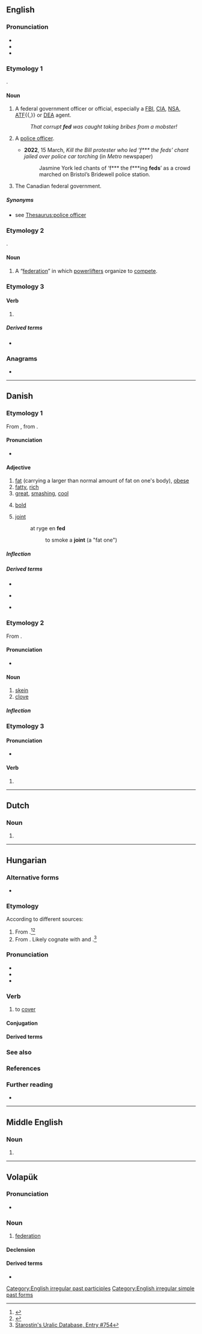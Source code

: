 {{also|Fed|FED|-fed|Fed.}}
==English==
{{wikipedia|FED}}

===Pronunciation===
* {{audio|en|en-us-fed.ogg|Audio (US)}}
* {{rhymes|en|ɛd|s=1}}
* {{IPA|en|/fɛd/}}

===Etymology 1===
{{clipping|en|federal}}.

====Noun====
{{en-noun}}

# {{lb|en|US|derogatory|slang}} A federal government officer or official, especially a [[FBI]], [[CIA]], [[NSA]], [[ATF]]{{,}} or [[DEA]] agent.
#: ''That corrupt '''fed''' was caught taking bribes from a mobster!''
# {{lb|en|London|[[Toronto]]|especially|MLE|MTE|slang}} A [[police officer]].
#* '''2022''', 15 March, ''Kill the Bill protester who led ‘f*** the feds’ chant jailed over police car torching'' (in ''Metro'' newspaper)
#*: Jasmine York led chants of ‘f*** the f***ing '''feds'''’ as a crowd marched on Bristol’s Bridewell police station.
# {{lb|en|Canada|in the plural}} The Canadian federal government.
#: {{ux|en|Salmon were becoming scarce in the river until the '''feds''' stepped in.}}

=====Synonyms=====
* {{sense|police officer}} see [[Thesaurus:police officer]]

===Etymology 2===
{{clipping|en|federation}}.

====Noun====
{{en-noun}}

# {{lb|en|weightlifting|colloquial}} A “[[federation]]” in which [[powerlifter]]s organize to [[compete]].

===Etymology 3===

====Verb====
{{head|en|verb form}}

# {{en-past of|feed}}

=====Derived terms=====
* {{l|en|fed up}}

===Anagrams===
* {{anagrams|en|a=def|DEF|Def.|DfE|FDE|def}}

[[Category:English irregular past participles]]
[[Category:English irregular simple past forms]]

----

==Danish==

===Etymology 1===
From {{der|da|non|feitr||fat}}, from {{der|da|gem-pro|*faitaz}}.

====Pronunciation====
* {{IPA|da|[feˀð]|[feðˀ]}}

====Adjective====
{{da-adj}}

# [[fat]] (carrying a larger than normal amount of fat on one's body), [[obese]]
# [[fatty]], [[rich]]
# [[great]], [[smashing]], [[cool]] 
# {{lb|da|of a typeface}} [[bold]]
# {{lb|da|nominally|slang}} [[joint]]
#: at ryge en '''fed'''
#:: to smoke a '''joint''' (a "fat one")

=====Inflection=====
{{da-infl-adj||est}}

=====Derived terms=====
* {{l|da|fede|pos=v}}
* {{l|da|fedme}} {{g|c}}
* {{l|da|fedt}} {{g|n}}

===Etymology 2===
From {{der|da|non|fit}}.

====Pronunciation====
* {{IPA|da|[feð]}}

====Noun====
{{da-noun|stem=fedd|et}}

# [[skein]]
# [[clove]]

=====Inflection=====
{{da-noun-infl|stem=fedd|et}}

===Etymology 3===
{{nonlemma}}

====Pronunciation====
* {{IPA|da|[feːˀð]|[feðˀ]}}

====Verb====
{{head|da|verb form}}

# {{imperative of|da|fede}}

----

==Dutch==

===Noun===
{{nl-noun|f|-|-}}

# {{abbreviation of|nl|federatie}}

----

==Hungarian==

===Alternative forms===
* {{l|hu|föd}} {{q|dialectal}}

===Etymology===
According to different sources:
# From {{inh|hu|fiu-pro|*pentɜ-||to shut, cover}}.<ref>{{R:Uralonet|744}}</ref><ref>{{R:Zaicz 2006}}</ref>
# From {{der|hu|fiu-pro|-}} {{m|urj-pro|*pintä-||to close, cover}}. Likely cognate with {{cog|fi|pinne}} and {{cog|udm|поди}}.<ref>[http://starling.rinet.ru/cgi-bin/response.cgi?root=config&morpho=0&basename=\data\uralic\uralet.dbf&first=1&off=&text_proto=&method_proto=substring&ic_proto=on&text_meaning=to+close&method_meaning=substring&ic_meaning=on&text_germmean=&method_germmean=substring&ic_germmean=on&text_fin=&method_fin=substring&ic_fin=on&text_est=&method_est=substring&ic_est=on&text_saa=&method_saa=substring&ic_saa=on&text_mrd=&method_mrd=substring&ic_mrd=on&text_mar=&method_mar=substring&ic_mar=on&text_udm=&method_udm=substring&ic_udm=on&text_kom=&method_kom=substring&ic_kom=on&text_khn=&method_khn=substring&ic_khn=on&text_man=&method_man=substring&ic_man=on&text_ugr=fed&method_ugr=substring&ic_ugr=on&text_smd=&method_smd=substring&ic_smd=on&text_nen=&method_nen=substring&ic_nen=on&text_enc=&method_enc=substring&ic_enc=on&text_nga=&method_nga=substring&ic_nga=on&text_slk=&method_slk=substring&ic_slk=on&text_kam=&method_kam=substring&ic_kam=on&text_janh=&method_janh=substring&ic_janh=on&text_samm2=&method_samm2=substring&ic_samm2=on&text_redei=&method_redei=substring&ic_redei=on&text_add=&method_add=substring&ic_add=on&text_reshet=&method_reshet=substring&ic_reshet=on&text_yuk=&method_yuk=substring&ic_yuk=on&text_lit=&method_lit=substring&ic_lit=on&text_any=&method_any=substring&sort=number&ic_any=on Starostin's Uralic Database, Entry #754]</ref>

===Pronunciation===
* {{hu-IPA}}
* {{hyphenation|hu|fed}}
* {{rhymes|hu|ɛd|s=1}}

===Verb===
{{hu-verb}}

# {{lb|hu|transitive}} to [[cover]]
#: {{syn|hu|borít|lep|takar}}

====Conjugation====
{{hu-conj-ek|f|e|d}}

====Derived terms====
{{col4|hu
|fedés
|fedetlen
|fedez
|fedezet
}}
{{hu-verbpref|fed|sep=4|át|be|el|fel|föl|le}}
{{col2|hu|title=Expressions
|nem fedi a valóságot
}}

===See also===
{{col3|hu
|[[fedd]] {{q|“to chide, reprimand, scold”}}
}}

===References===
<references/>

===Further reading===
* {{R:ErtSz}}

{{cln|hu|three-letter words}}

----

==Middle English==

===Noun===
{{head|enm|noun}}

# {{alt form|enm|fede}}

----

==Volapük==

===Pronunciation===
* {{IPA|vo|/fed/}}

===Noun===
{{vo-noun}}

# [[federation]]

====Declension====
{{vo-decl-noun}}

====Derived terms====
* {{l|de|fedalän||federal state, [[Bundesstaat]]}}